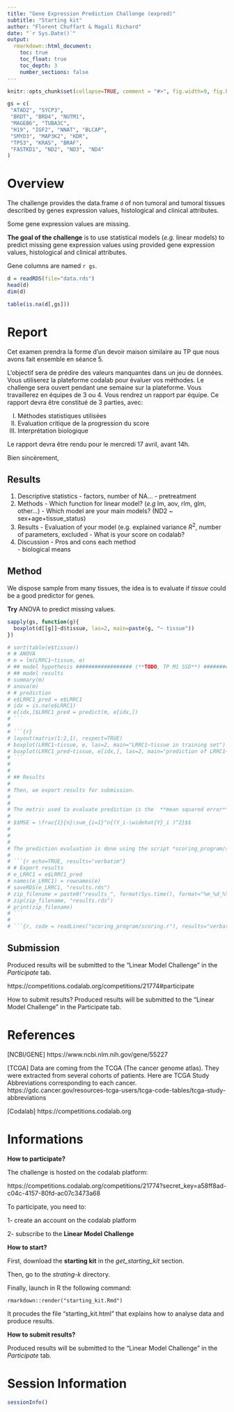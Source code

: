 ```yaml
---
title: "Gene Expression Prediction Challenge (expred)"
subtitle: "Starting kit"
author: "Florent Chuffart & Magali Richard"
date: "`r Sys.Date()`"
output: 
  rmarkdown::html_document:
    toc: true
    toc_float: true
    toc_depth: 3
    number_sections: false
---
```


```r
knitr::opts_chunk$set(collapse=TRUE, comment = "#>", fig.width=9, fig.height=6, eval=TRUE, echo=FALSE, results="hide")

gs = c(
 "ATAD2", "SYCP3",
 "BRDT", "BRD4", "NUTM1",
 "MAGEB6", "TUBA3C",
 "H19", "IGF2", "NNAT", "BLCAP",
 "SMYD3", "MAP3K2", "KDR",
 "TP53", "KRAS", "BRAF",
 "FASTKD1", "ND2", "ND3", "ND4" 
)

```


# Overview


The challenge provides the data.frame `d` of non tumoral and tumoral tissues described by genes expression values, histological and clinical attributes.

Some gene expression values are missing.

**The goal of the challenge** is to use statistical models (*e.g.* linear models) to predict missing gene expression values using provided gene expression values, histological and clinical attributes.

Gene columns are named `r gs`.


```r
d = readRDS(file="data.rds")
head(d)
dim(d)
```



```r
table(is.na(d[,gs]))
```



# Report 



Cet examen prendra la forme d’un devoir maison similaire au TP que nous avons fait ensemble en séance 5.

L’objectif sera de prédire des valeurs manquantes dans un jeu de données. Vous utiliserez la plateforme codalab pour évaluer vos méthodes. Le challenge sera ouvert pendant une semaine sur la plateforme.
Vous travaillerez en équipes de 3 ou 4.
Vous rendrez un rapport par équipe. Ce rapport devra être constitué de 3 parties, avec:

I) Méthodes statistiques utilisées
II) Evaluation critique de la progression du score
III) Interprétation biologique

Le rapport devra être rendu pour le mercredi 17 avril, avant 14h. 

Bien sincèrement, 



## Results

  1. Descriptive statistics
    - factors, number of NA...
    - pretreatment
  1. Methods
    - Which function for linear model? (*e.g* lm, aov, rlm, glm, other...)
    - Which model are your main models? (ND2 ~ sex+age+tissue_status)
  2. Results
    - Evaluation of your model (e.g. explained variance $R^2$, number of parameters, excluded
    - What is your score on codalab?
  3. Discussion
    - Pros and cons each method  
    - biological means









## Method

We dispose sample from many tissues, the idea is to evaluate if *tissue* could be a good predictor for genes.


**Try** ANOVA to predict missing values.


```r
sapply(gs, function(g){
  boxplot(d[[g]]~d$tissue, las=2, main=paste(g, "~ tissue"))  
})
```
```r
# sort(table(e$tissue))
# # ANOVA
# m = lm(LRRC1~tissue, e)
# ## model hypothesis ################## (**TODO, TP M1 SSD**) ##################
# ## model results
# summary(m)
# anova(m)
# # prediction
# e$LRRC1_pred = e$LRRC1
# idx = is.na(e$LRRC1)
# e[idx,]$LRRC1_pred = predict(m, e[idx,])
# ```
#
# ```{r}
# layout(matrix(1:2,1), respect=TRUE)
# boxplot(LRRC1~tissue, e, las=2, main="LRRC1~tissue in training set")
# boxplot(LRRC1_pred~tissue, e[idx,], las=2, main="prediction of LRRC1~tissue")
# ```
#
#
# ## Results
#
# Then, we export results for submission.
#
#
# The metric used to evaluate prediction is the  **mean squared error** (MSE)
#
# $$MSE = \frac{1}{n}\sum_{i=1}^n{(Y_i-\widehat{Y}_i )^2}$$
#
#
#
# The prediction evaluation is done using the script *scoring_program/scoring.r* (provided).
#
# ```{r echo=TRUE, results="verbatim"}
# # Export results
# e_LRRC1 = e$LRRC1_pred
# names(e_LRRC1) = rownames(e)
# saveRDS(e_LRRC1, "results.rds")
# zip_filename = paste0("results_", format(Sys.time(), format="%m_%d_%Y_%s"), ".zip")
# zip(zip_filename, "results.rds")
# print(zip_filename)
# ```
#
# ```{r, code = readLines("scoring_program/scoring.r"), results="verbatim"}
```



## Submission

Produced results will be submitted to the "Linear Model Challenge" in the *Participate* tab.

https://competitions.codalab.org/competitions/21774#participate

How to submit results?
Produced results will be submitted to the “Linear Model Challenge” in the Participate tab.








# References 


[NCBI/GENE] https://www.ncbi.nlm.nih.gov/gene/55227

[TCGA] Data are coming from the TCGA (The cancer genome atlas). 
They were extracted from several cohorts of patients. 
Here are TCGA Study Abbreviations corresponding to each cancer. 
https://gdc.cancer.gov/resources-tcga-users/tcga-code-tables/tcga-study-abbreviations

[Codalab] https://competitions.codalab.org




# Informations


**How to participate?**

The challenge is hosted on the codalab platform:

https://competitions.codalab.org/competitions/21774?secret_key=a58ff8ad-c04c-4157-80fd-ac07c3473a68

To participate, you need to:

1- create an account on the codalab platform

2- subscribe to the **Linear Model Challenge**


**How to start?**

First, download the **starting kit** in the *get_starting_kit* section.

Then, go to the *strating-k* directory.

Finally, launch in R the following command:

```
rmarkdown::render("starting_kit.Rmd")
```

It procudes the file "starting_kit.html" that explains how to analyse data and produce results.

**How to submit results?**

Produced results will be submitted to the "Linear Model Challenge" in the *Participate* tab.
  





# Session Information

```r
sessionInfo()
```


